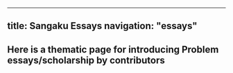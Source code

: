 
---
title: Sangaku Essays
navigation: "essays"
---

## Here is a thematic page for introducing Problem essays/scholarship by contributors

